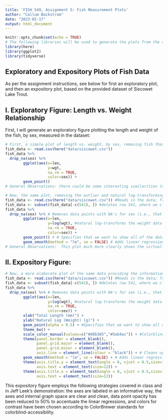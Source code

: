 ```yaml
---
title: 'FISH 549, Assignment 5: Fish Measurement Plots'
author: "Callum Backstrom"
date: "2023-02-17"
output: html_document
---
```


```r
knitr::opts_chunk$set(echo = TRUE)
# The following libraries will be used to generate the plots from the data file:
library(here)
library(ggplot2)
library(tidyverse)
```

## Exploratory and Expository Plots of Fish Data

As per the assignment instructions, see below for first an exploratory plot, and then an expository plot, based on the provided dataset of Siscowet Lake Trout.

## I. Exploratory Figure: Length vs. Weight Relationship

First, I will generate an exploratory figure plotting the length and weight of the fish, by sex, measured in the dataset:

```r
# First, a simple plot of length vs. weight, by sex, removing fish that were not assigned a sex:
fish_data <- read.csv(here("data/siscowet.csv"))
fish_data %>%
  drop_na(sex) %>%
        ggplot(aes(x=len,
                   y=wgt,
                   na.rm = TRUE,
                   color=sex)) +
        geom_point()
# General Observations: there could be some interesting similarities (or differences) between male and female growth based on length and weight, but an obvious weight measurement error (a single fish weighing about 16,000 grams, with an unrealistic length of only 50 cm) obscures any specific trends in the data.
```

```r
# Now, the same plot, removing the outlier and natural log-transforming the weight data for linear relationships:
fish_data <- read.csv(here("data/siscowet.csv")) #Reads in the data; from the csv tab, can organize rows by weight and find the row with the weight outlier
fish_data <- subset(fish_data[-c(541), ]) #deletes row 541, where we clearly saw a data recording error of a weight value of 15,800 grams
fish_data %>%
  drop_na(sex) %>% # Removes data points with NA's for sex (i.e., that are not relevant to this figure)
        ggplot(aes(x=len,
                   y=log(wgt), #natural log-transforms the weight data to develop linear regressions with length data (note: this might not be the most stats-correct transformation method, but I thought it was sufficient to compare both sexes of fish appyling the same transformation).
                   na.rm = TRUE,
                   color=sex)) +
        geom_point() + # Specifies that we want to show all of the data points in the plot 
        geom_smooth(method = "lm", se = FALSE) # Adds linear regressions to both male and female data points
# General Observations:  This plot much more clearly shows the virtually identical growth patterns of male and female Siscowet Lake Trout in terms of length and weight. We're ready to turn this figure into a more expository format.
```

## II. Expository Figure: 

```r
# Now, a more elaborate plot of the same data providing the information more clearly:
fish_data <- read.csv(here("data/siscowet.csv")) #Reads in the data; from the csv tab, can organize rows by weight and find the row with the weight outlier
fish_data <- subset(fish_data[-c(541), ]) #deletes row 541, where we clearly saw a data recording error of a weight value of 15,800 grams
fish_data %>%
  drop_na(sex) %>% # Removes data points with NA's for sex (i.e., that are not relevant to this figure)
        ggplot(aes(x=len,
                   y=log(wgt), #natural log-transforms the weight data to develop linear regressions with length data (note: this might not be the most stats-correct transformation method, but I thought it was sufficient to compare both sexes of fish appyling the same transformation).
                   na.rm = TRUE,
                   color=sex)) +
        xlab("Total Length (mm)") +
        ylab("Natural Log (Weight) (g)") +
        geom_point(alpha = 0.5) + #Specifies that we want to show all of the data points in the plot 
        theme_bw() + 
        scale_color_manual(values=c("#d8b365","#5ab4ac")) + #Colorblind-accessible scale via Colorbrewer 2.0
        theme(panel.border = element_blank(), 
              panel.grid.major = element_blank(),
              panel.grid.minor = element_blank(), 
              axis.line = element_line(colour = "black")) + # Cleans up the plot to remove the grid
        geom_smooth(method = "lm", se = FALSE) + # Adds linear regressions to both male and female data points
        theme(axis.title.y = element_text(angle = 0, vjust = 0.5,size=14),
              axis.text = element_text(size=12)) +
        theme(axis.title.x = element_text(angle = 0, vjust = 0.5,size=14),
              axis.text = element_text(size=12)) 
```

This expository figure employs the following strategies covered in class and in Jeff Leek's demonstration: the axes are labeled in an informative way, the axes and internal graph space are clear and clean, data point opacity has been reduced to 50% to accentuate the linear regressions, and colors for contrast have been chosen according to ColorBrewer standards for colorblind-accessibility.